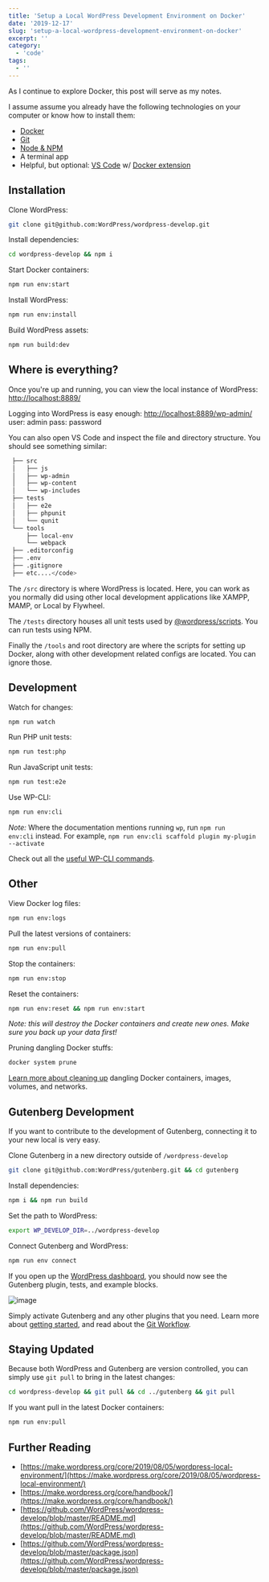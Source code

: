 ```yaml
---
title: 'Setup a Local WordPress Development Environment on Docker'
date: '2019-12-17'
slug: 'setup-a-local-wordpress-development-environment-on-docker'
excerpt: ''
category:
  - 'code'
tags:
  - ''
---
```


As I continue to explore Docker, this post will serve as my notes.

I assume assume you already have the following technologies on your computer or know how to install them:

- [Docker](https://www.docker.com/products/docker-desktop)
- [Git](https://git-scm.com/downloads)
- [Node & NPM](https://nodejs.org/en/)
- A terminal app
- Helpful, but optional: [VS Code](https://code.visualstudio.com/) w/ [Docker extension](https://marketplace.visualstudio.com/items?itemName=ms-azuretools.vscode-docker)

## Installation

Clone WordPress:

```bash
git clone git@github.com:WordPress/wordpress-develop.git
```

Install dependencies:

```bash
cd wordpress-develop && npm i
```

Start Docker containers:

```bash
npm run env:start
```

Install WordPress:

```bash
npm run env:install
```

Build WordPress assets:

```bash
npm run build:dev
```

## Where is everything?

Once you're up and running, you can view the local instance of WordPress: [http://localhost:8889/](http://localhost:8889/)

Logging into WordPress is easy enough:
[http://localhost:8889/wp-admin/](http://localhost:8889/wp-admin/)
user: admin
pass: password

You can also open VS Code and inspect the file and directory structure. You should see something similar:

```bash
 ├── src
 │   ├── js
 │   ├── wp-admin
 │   ├── wp-content
 │   └── wp-includes
 ├── tests
 │   ├── e2e
 │   ├── phpunit
 │   └── qunit
 └── tools
     ├── local-env
     └── webpack
 ├── .editorconfig
 ├── .env
 ├── .gitignore
 ├── etc....</code>
```

The `/src` directory is where WordPress is located. Here, you can work as you normally did using other local development applications like XAMPP, MAMP, or Local by Flywheel.

The `/tests` directory houses all unit tests used by [@wordpress/scripts](https://www.npmjs.com/package/@wordpress/scripts). You can run tests using NPM.

Finally the `/tools` and root directory are where the scripts for setting up Docker, along with other development related configs are located. You can ignore those.

## Development

Watch for changes:

```bash
npm run watch
```

Run PHP unit tests:

```bash
npm run test:php
```

Run JavaScript unit tests:

```bash
npm run test:e2e
```

Use WP-CLI:

```bash
npm run env:cli
```

_Note:_ Where the documentation mentions running `wp`, run `npm run env:cli` instead. For example, `npm run env:cli scaffold plugin my-plugin --activate`

Check out all the [useful WP-CLI commands](https://developer.wordpress.org/cli/commands/).

## Other

View Docker log files:

```bash
npm run env:logs
```

Pull the latest versions of containers:

```bash
npm run env:pull
```

Stop the containers:

```bash
npm run env:stop
```

Reset the containers:

```bash
npm run env:reset && npm run env:start
```

_Note: this will destroy the Docker containers and create new ones. Make sure you back up your data first!_

Pruning dangling Docker stuffs:

```bash
docker system prune
```

[Learn more about cleaning up](https://www.digitalocean.com/community/tutorials/how-to-remove-docker-images-containers-and-volumes) dangling Docker containers, images, volumes, and networks.

## Gutenberg Development

If you want to contribute to the development of Gutenberg, connecting it to your new local is very easy.

Clone Gutenberg in a new directory outside of `/wordpress-develop`

```bash
git clone git@github.com:WordPress/gutenberg.git && cd gutenberg
```

Install dependencies:

```bash
npm i && npm run build
```

Set the path to WordPress:

```bash
export WP_DEVELOP_DIR=../wordpress-develop
```

Connect Gutenberg and WordPress:

```bash
npm run env connect
```

If you open up the [WordPress dashboard](http://localhost:8889/wp-admin/plugins.php), you should now see the Gutenberg plugin, tests, and example blocks.

![image](/optimized/Screenshot-2019-12-17-15.20.55.png)

Simply activate Gutenberg and any other plugins that you need. Learn more about [getting started](https://developer.wordpress.org/block-editor/contributors/develop/getting-started/), and read about the [Git Workflow](https://developer.wordpress.org/block-editor/contributors/develop/git-workflow/).

## Staying Updated

Because both WordPress and Gutenberg are version controlled, you can simply use `git pull` to bring in the latest changes:

```bash
cd wordpress-develop && git pull && cd ../gutenberg && git pull
```

If you want pull in the latest Docker containers:

```bash
npm run env:pull
```

## Further Reading

- [https://make.wordpress.org/core/2019/08/05/wordpress-local-environment/](https://make.wordpress.org/core/2019/08/05/wordpress-local-environment/)
- [https://make.wordpress.org/core/handbook/](https://make.wordpress.org/core/handbook/)
- [https://github.com/WordPress/wordpress-develop/blob/master/README.md](https://github.com/WordPress/wordpress-develop/blob/master/README.md)
- [https://github.com/WordPress/wordpress-develop/blob/master/package.json](https://github.com/WordPress/wordpress-develop/blob/master/package.json)
